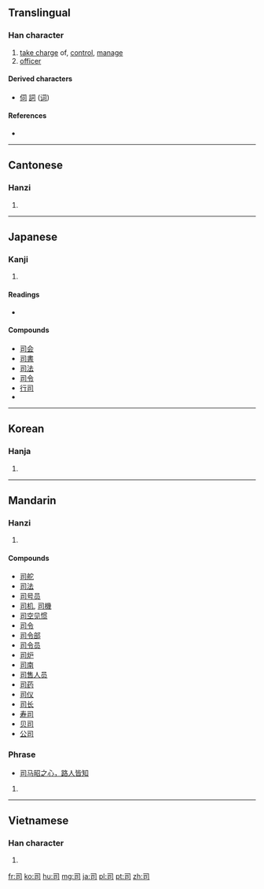 ==Translingual==

===Han character===
{{Han char|rn=30|rad=口|as=02|sn=5|four=1762<sub>0</sub>|canj=尸一口 (SMR)}}

# [[take charge]] of, [[control]], [[manage]]
# [[officer]]

====Derived characters====
* [[伺]] [[詞]] ([[词]])

====References====
* {{Han ref|kx=0174.030|dkj=03257|dj=0385.080|hdz=10572.080|uh=53F8|ud=21496|bh=A571|bd=42353}}

----

==Cantonese==

===Hanzi===
{{yue-hanzi|jyut=|y=si1}}

# {{defn|Cantonese|sort=口02}}

----

==Japanese==

===Kanji===
{{ja-kanji|grade=4|rs=口02}}

# {{defn|Japanese|sort=口02}}

====Readings====
* {{ja-readings|on=[[し]] (shi), [[じ]] (ji)|kun=[[つかさどる]] (tsukasadoru), [[つかさ]] (tsukasa)}}

====Compounds====
* [[司会]]
* [[司書]]
* [[司法]]
* [[司令]]
* [[行司]]
* {{term|寿司||{{l|en|sushi}}|tr=[[すし]], {{l|ja|sushi|sc=Latn}}|lang=ja}}

----

==Korean==

===Hanja===
{{ko-hanja|hangeul=[[사]]|rv=sa|mr=sa}}

# {{defn|Korean|sort=口02}}

----

==Mandarin==

===Hanzi===
{{cmn-hanzi|pin=[[sī]] ([[si1]]), [[yù]] ([[yu4]])|wg=ssu<sup>1</sup>, yü<sup>4</sup>}}

# {{defn|Mandarin|sort=口02}}

====Compounds====
* [[司舵]]
* [[司法]]
* [[司号员]]
* [[司机]], [[司機]]
* [[司空见惯]]
* [[司令]]
* [[司令部]]
* [[司令员]]
* [[司炉]]
* [[司南]]
* [[司售人员]]
* [[司药]]
* [[司仪]]
* [[司长]]
* [[寿司]]
* [[贝司]]
* [[公司]]

===Phrase===
* [[司马昭之心，路人皆知]]

# {{defn|Mandarin|sort=口02}}

----

==Vietnamese==

===Han character===
{{vi-hantu|[[ti]], [[tư]], [[tơ]]|rs=口02}}

# {{defn|Vietnamese|sort=口02}}

[[fr:司]]
[[ko:司]]
[[hu:司]]
[[mg:司]]
[[ja:司]]
[[pl:司]]
[[pt:司]]
[[zh:司]]